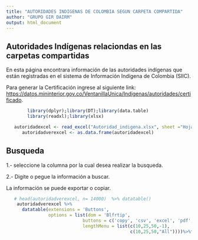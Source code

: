 ---
title: "AUTORIDADES INDIGENAS DE COLOMBIA SEGUN CARPETA COMPARTIDA"
author: "GRUPO GIR DAIRM"
output: html_document
---


## Autoridades Indígenas relaciondas en las carpetas  compartidas 



En esta página encontrara información de las autoridades indígenas que están registradas en el sistema de Información Indígena de Colombia (SIIC).

Para generar la Certificación ingrese al siguiente link: <https://datos.mininterior.gov.co/VentanillaUnica/Indigenas/autoridades/certificado>.


```{r , warning=FALSE,cache=FALSE,message=FALSE,echo=FALSE}
        library(dplyr);library(DT);library(data.table)
        library(readxl);library(xlsx)
```


```{r, echo=FALSE, warning=FALSE}
   autoridadexcel <- read_excel("Autoridad_indigena.xlsx", sheet ="Hoja2")
      autoridadverexcel <- as.data.frame(autoridadexcel)
```

## Busqueda

1.- seleccione la columna por la cual desea realizar la busqueda.

2.- Digite o pegue la información a buscar.


La información se puede exportar o copiar.




```{r autoridadver, echo=FALSE}
   # head(autoridadverexcel, n= 14000)  %>% datatable() 
    autoridadverexcel %>%
      datatable(extensions = 'Buttons',
                options = list(dom = 'Blfrtip',
                             buttons = c('copy', 'csv', 'excel', 'pdf', 'print'),
                             lengthMenu = list(c(10,25,50,-1),
                                               c(10,25,50,"All"))))%>%formatDate(c(2,13), "toLocaleDateString")
```

